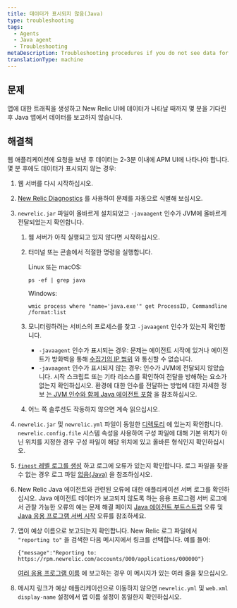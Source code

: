 ```yaml
---
title: 데이터가 표시되지 않음(Java)
type: troubleshooting
tags:
  - Agents
  - Java agent
  - Troubleshooting
metaDescription: Troubleshooting procedures if you do not see data for your app in the New Relic UI after installing the Java agent.
translationType: machine
---
```


## 문제

앱에 대한 트래픽을 생성하고 New Relic UI에 데이터가 나타날 때까지 몇 분을 기다린 후 Java 앱에서 데이터를 보고하지 않습니다.

## 해결책

웹 애플리케이션에 요청을 보낸 후 데이터는 2-3분 이내에 APM UI에 나타나야 합니다. 몇 분 후에도 데이터가 표시되지 않는 경우:

1. 웹 서버를 다시 시작하십시오.

2. [New Relic Diagnostics](/docs/agents/manage-apm-agents/troubleshooting/new-relic-diagnostics) 를 사용하여 문제를 자동으로 식별해 보십시오.

3. `newrelic.jar` 파일이 올바르게 설치되었고 `-javaagent` 인수가 JVM에 올바르게 전달되었는지 확인합니다.

   1. 웹 서버가 아직 실행되고 있지 않다면 시작하십시오.

   2. 터미널 또는 콘솔에서 적절한 명령을 실행합니다.

      Linux 또는 macOS:

      ```
      ps -ef | grep java
      ```

      Windows:

      ```
      wmic process where "name='java.exe'" get ProcessID, Commandline /format:list
      ```

   3. 모니터링하려는 서비스의 프로세스를 찾고 `-javaagent` 인수가 있는지 확인합니다.

      * `-javaagent` 인수가 표시되는 경우: 문제는 에이전트 시작에 있거나 에이전트가 방화벽을 통해 [수집기의 IP 범위](/docs/using-new-relic/cross-product-functions/install-configure/networks) 와 통신할 수 없습니다.
      * `-javaagent` 인수가 표시되지 않는 경우: 인수가 JVM에 전달되지 않았습니다. 시작 스크립트 또는 기타 리소스를 확인하여 전달을 방해하는 요소가 없는지 확인하십시오. 환경에 대한 인수를 전달하는 방법에 대한 자세한 정보 [는 JVM 인수와 함께 Java 에이전트 포함](/docs/agents/java-agent/installation/include-java-agent-jvm-argument) 을 참조하십시오.

   4. 어느 쪽 솔루션도 작동하지 않으면 계속 읽으십시오.

4. `newrelic.jar` 및 `newrelic.yml` 파일이 동일한 [디렉토리](/docs/agents/manage-apm-agents/troubleshooting/find-agent-root-directory#java-agent) 에 있는지 확인합니다. `newrelic.config.file` 시스템 속성을 사용하여 구성 파일에 대해 기본 위치가 아닌 위치를 지정한 경우 구성 파일이 해당 위치에 있고 올바른 형식인지 확인하십시오.

5. [`finest` 레벨 로그를 생성](/docs/agents/java-agent/troubleshooting/generating-logs-troubleshooting) 하고 로그에 오류가 있는지 확인합니다. 로그 파일을 찾을 수 없는 경우 로그 파일 [없음(Java)](/docs/agents/java-agent/troubleshooting/no-log-file-java) 을 참조하십시오.

6. New Relic Java 에이전트와 관련된 오류에 대한 애플리케이션 서버 로그를 확인하십시오. Java 에이전트 데이터가 보고되지 않도록 하는 응용 프로그램 서버 로그에서 관찰 가능한 오류의 예는 문제 해결 페이지 [Java 에이전트 부트스트랩](/docs/agents/java-agent/troubleshooting/error-bootstrapping-new-relic-java-agent) 오류 및 [Java 응용 프로그램 서버 시작](/docs/agents/java-agent/troubleshooting/errors-starting-java-app-server) 오류를 참조하세요.

7. 앱이 예상 이름으로 보고되는지 확인합니다. New Relic 로그 파일에서 `"reporting to"` 을 검색한 다음 메시지에서 링크를 선택합니다. 예를 들어:

   ```
   {"message":"Reporting to: https://rpm.newrelic.com/accounts/000/applications/000000"}
   ```

   [여러 응용 프로그램 이름](/docs/apm/new-relic-apm/installation-configuration/using-multiple-names-app) 에 보고하는 경우 이 메시지가 있는 여러 줄을 찾으십시오.

8. 메시지 링크가 예상 애플리케이션으로 이동하지 않으면 `newrelic.yml` 및 `web.xml` `display-name` 설정에서 앱 이름 설정이 동일한지 확인하십시오.